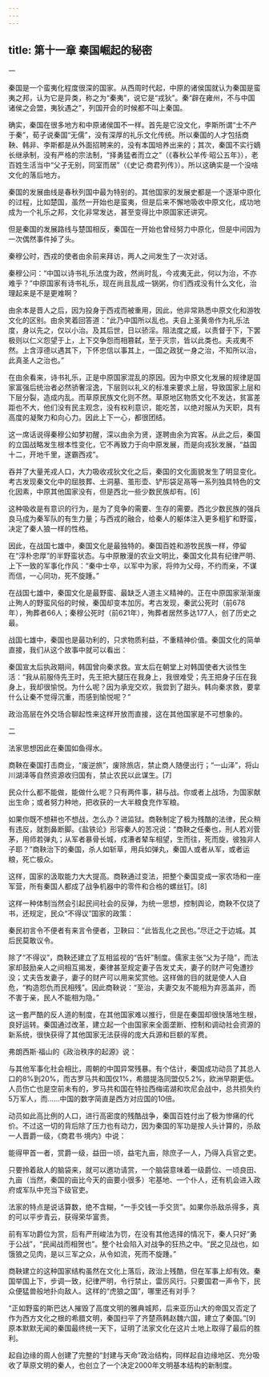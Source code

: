 ```yaml
---
---
---
```

title: 第十一章 秦国崛起的秘密
---




一

秦国是一个蛮夷化程度很深的国家。从西周时代起，中原的诸侯国就认为秦国是蛮夷之邦，认为它是异类，称之为“秦夷”，说它是“戎狄”。秦“辟在雍州，不与中国诸侯之会盟，夷狄遇之”，列国开会的时候都不叫上秦国。

确实，秦国在很多地方和中原诸侯国不一样。首先是它没文化，李斯所谓“士不产于秦”，荀子说秦国“无儒”，没有深厚的礼乐文化传统。所以秦国的人才包括商鞅、韩非、李斯都是从外面招聘来的，没有本国培养出来的；其次，秦国不实行嫡长继承制，没有严格的宗法制，“择勇猛者而立之”（《春秋公羊传·昭公五年》），老百姓生活当中“父子无别，同室而居”（《史记·商君列传》）。所以这确实是一个没啥文化的落后地方。

秦国的发展曲线是春秋列国中最为特别的。其他国家的发展史都是一个逐渐中原化的过程，比如楚国，虽然一开始也是蛮夷，但是后来不懈地吸收中原文化，成功地成为一个礼乐之邦，文化非常发达，甚至变得比中原国家还讲究。

但是秦国的发展路线与楚国相反，秦国在一开始也曾经努力中原化，但是中间因为一次偶然事件掉了头。

秦穆公时，西戎的使者由余前来拜访，两人之间发生了一次对话。

秦穆公问：“中国以诗书礼乐法度为政，然尚时乱，今戎夷无此，何以为治，不亦难乎？”中原国家有诗书礼乐，现在尚且乱成一锅粥，你们西戎没有什么文化，治理起来是不是更难啊？

由余本是晋人之后，因为投身于西戎而被重用，因此，他非常熟悉中原文化和游牧文化的区别。由余笑着回答道：“此乃中国所以乱也。夫自上圣黄帝作为礼乐法度，身以先之，仅以小治。及其后世，日以骄淫。阻法度之威，以责督于下，下罢极则以仁义怨望于上，上下交争怨而相篡弑，至于灭宗，皆以此类也。夫戎夷不然。上含淳德以遇其下，下怀忠信以事其上，一国之政犹一身之治，不知所以治，此真圣人之治也。”

在由余看来，诗书礼乐，正是中原国家混乱的原因。因为中原文化发展的规律是国家富强后统治者必然骄奢淫逸，下层则以礼义的标准来要求上层，导致国家上层和下层分裂，造成内乱。而草原民族文化则不然。草原地区物质文化不发达，贫富差距也不大，他们没有民主观念，没有权利意识，能吃苦，以绝对服从为天职，具有高度的凝聚力和向心力。因此上下一心，都很团结。

这一席话说得秦穆公如梦初醒，深以由余为贤，遂聘由余为宾客。从此之后，秦国的立国战略发生根本性变化，它不再致力于向中原发展，而是向戎狄发展，“益国十二，开地千里，遂霸西戎”。

吞并了大量羌戎人口，大力吸收戎狄文化之后，秦国的文化面貌发生了明显变化。考古发现秦文化中的屈肢葬、土洞墓、茧形壶、铲形袋足鬲等一系列独具特色的文化因素，中原其他国家没有，但是西北一些少数民族却有。[6]

这种吸收是有意识的行为，是为了竞争的需要、生存的需要。西北少数民族的强兵良马成为秦军队的有生力量；与西戎的融合，给秦人的躯体注入更多粗犷和野蛮，决定了秦人狼一样的性格。

因此，在战国七雄中，秦国文化是最独特的。秦国百姓和游牧民族一样，停留在“淳朴忠厚”的半野蛮状态。与中原散漫的农业文明比，秦国文化具有纪律严明、上下一致的军事化作风：“秦中士卒，以军中为家，将帅为父母，不约而亲，不谋而信，一心同功，死不旋踵。”

在战国七雄中，秦国文化是最野蛮、最缺乏人道主义精神的。正在中原国家渐渐废止殉人的野蛮风俗的时候，秦国却变本加厉。考古发现，秦武公死时（前678年），殉葬者66人；秦穆公死时（前621年），殉葬者居然多达177人，创了历史之最。

战国七雄中，秦国也是最功利的，只求物质利益，不重精神价值。秦国文化的简单直接，我们从这个故事中就可以看出：

秦国宣太后执政期间，韩国曾向秦求救。宣太后在朝堂上对韩国使者大谈性生活：“我从前服侍先王时，先王把大腿压在我身上，我很难受；先王把身子压在我身上，我却很愉悦。为什么呢？因为承宠交欢，我尝到了甜头。韩向秦求救，要拿什么让秦不觉得沉重，而感到愉悦呢？”

政治高层在外交场合聊起性来这样开放而直接，这在其他国家是不可想象的。

二

法家思想因此在秦国如鱼得水。

商鞅在秦国打击商业，“废逆旅”，废除旅店，禁止商人随便出行；“一山泽”，将山川湖泽等自然资源收归国有，禁止农民以此谋生。[7]

民众什么都不能做，能做什么呢？只有两件事，耕与战。你或者上战场，为国家献出生命；或者努力种地，把收获的一大半粮食充作军粮。

如果你既不想耕也不想战，怎么办？进监狱。商鞅制定了极为残酷的法律，民众稍有违反，就割鼻断脚。《盐铁论》形容秦人的苦况说：“商鞅之任秦也，刑人若刈菅茅，用师若弹丸；从军者暴骨长城，戍漕者辇车相望，生而往，死而旋，彼独非人子耶？”商鞅治下的秦国，杀人如斩草，用兵如弹丸，秦国人或者从军，或者运粮，死亡极众。

这样，国家的汲取能力大大提高。商鞅通过变法，把整个秦国变成一家农场和一座军营，所有秦国人都成了战争机器中的零件和合格的螺丝钉。[8]

这样一种体制当然会引起民间社会的反弹，为统一思想，控制舆论，商鞅不仅烧了书，还规定，民众“不得议”国家的政策：

秦民初言令不便者有来言令便者，卫鞅曰：“此皆乱化之民也。”尽迁之于边城。其后民莫敢议令。

除了“不得议”，商鞅还建立了互相监视的“告奸”制度。儒家主张“父为子隐”，而法家却鼓励亲人之间相互揭发，秦律甚至规定妻子告发丈夫，妻子的财产可免遭抄没；丈夫告发妻子，妻子的财产可以用来奖赏他。这样做的目的就是使人人自危，“构造怨仇而民相残”。因此商鞅说：“至治，夫妻交友不能相为弃恶盖非，而不害于亲，民人不能相为隐。”

这一套严酷的反人道的制度，在其他国家难以推行，但是在秦国却很快落地生根，良好运转。秦国通过改革，建立起一个由国家来全面垄断、控制和调动社会资源的新系统，很快获得了其他国家无法获得的庞大兵源和巨额的军费。

弗朗西斯·福山的《政治秩序的起源》说：

与其他军事化社会相比，周朝的中国异常残暴。有个估计，秦国成功动员了其总人口的8%到20%，而古罗马共和国仅1%，希腊提洛同盟仅5.2%，欧洲早期更低。人员伤亡也是空前未有的，罗马共和国在特拉西梅诺湖和坎尼会战中，总共损失约5万军人，而……中国的数字简直是西方对应国的10倍。

动员如此高比例的人口，进行高密度的残酷战争，秦国百姓付出了极为惨痛的代价。不过这一切的背后除了压力也有动力，因为秦国的军功是按人头计算的，杀敌一人晋爵一级，《商君书·境内》中说：

能得甲首一者，赏爵一级，益田一顷，益宅九亩，除庶子一人，乃得入兵官之吏。

只要拎着敌人的脑袋来，就可以邀功请赏，一个脑袋意味着一级爵位、一顷良田、九亩（当然，秦国的亩比今天的亩要小很多）宅基地、一个仆人，还有机会进入政府或军队中充当下级官吏。

法家的特点是说话算数，绝不含糊，“一手交钱一手交货”。如果你杀敌杀得多，真的可以平步青云，获得荣华富贵。

前有军功爵位为赏，后有严刑峻法为罚，在没有其他选择的情况下，秦人只好“勇于公战”，“民闻战而相贺也”。整个社会陷入对战争的狂热之中。“民之见战也，如饿狼之见肉，是以三军之众，从令如流，死而不旋踵。”

商鞅建立的这种国家结构虽然在文化上落后，政治上残酷，但在军事上却有效。秦国举国上下，步调一致，纪律严明，令行禁止，雷厉风行。只要国君一声令下，民众便猛兽般地扑向敌人。这样的“虎狼之国”，哪里还有对手？

“正如野蛮的斯巴达人摧毁了高度文明的雅典城邦，后来亚历山大的帝国又否定了作为西方文化之根的希腊文明，秦国扫平了齐楚燕韩赵魏六国，建立了秦国。”[9]原本默默无闻的秦国最终统一天下，证明了法家文化在这片土地上取得了最后的胜利。

起自边缘的周人创建了完整的“封建与天命”政治结构，同样起自边缘地区、充分吸收了草原文明的秦人，也创立了一个决定2000年文明基本结构的新制度。